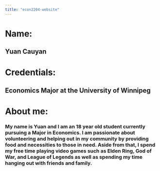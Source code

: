 ```yaml
---
title: "econ2204-website"
---
```


# Name:

## Yuan Cauyan

# Credentials:

## Economics Major at the University of Winnipeg

# About me:

### My name is Yuan and I am an 18 year old student currently pursuing a Major in Economics. I am passionate about volunteering and helping out in my community by providing food and necessities to those in need. Aside from that, I spend my free time playing video games such as Elden Ring, God of War, and League of Legends as well as spending my time hanging out with friends and family.

